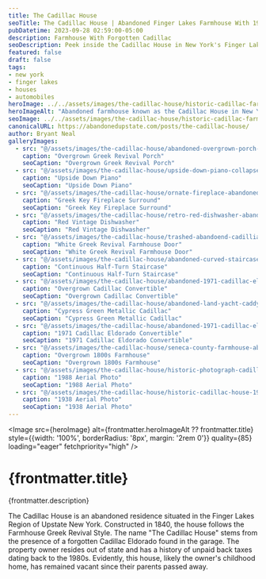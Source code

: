 ```yaml
---
title: The Cadillac House
seoTitle: The Cadillac House | Abandoned Finger Lakes Farmhouse With 1971 Eldorado
pubDatetime: 2023-09-28 02:59:00-05:00
description: Farmhouse With Forgotten Cadillac
seoDescription: Peek inside the Cadillac House in New York's Finger Lakes, a farmhouse hiding a 1971 Cadillac Eldorado and decades of rural collectibles.
featured: false
draft: false
tags:
- new york
- finger lakes
- houses
- automobiles
heroImage: ../../assets/images/the-cadillac-house/historic-cadillac-farmhouse-fingerlakes.jpg
heroImageAlt: "Abandoned farmhouse known as the Cadillac House in New York's Finger Lakes region"
seoImage: ../../assets/images/the-cadillac-house/historic-cadillac-farmhouse-fingerlakes.jpg
canonicalURL: https://abandonedupstate.com/posts/the-cadillac-house/
author: Bryant Neal
galleryImages:
  - src: "@/assets/images/the-cadillac-house/abandoned-overgrown-porch-cadillac-house.jpg"
    caption: "Overgrown Greek Revival Porch"
    seoCaption: "Overgrown Greek Revival Porch"
  - src: "@/assets/images/the-cadillac-house/upside-down-piano-collapsed-cadillac-house.jpg"
    caption: "Upside Down Piano"
    seoCaption: "Upside Down Piano"
  - src: "@/assets/images/the-cadillac-house/ornate-fireplace-abandoned-caddillac-house.jpg"
    caption: "Greek Key Fireplace Surround"
    seoCaption: "Greek Key Fireplace Surround"
  - src: "@/assets/images/the-cadillac-house/retro-red-dishwasher-abandoned-+cadillac-house.jpg"
    caption: "Red Vintage Dishwasher"
    seoCaption: "Red Vintage Dishwasher"
  - src: "@/assets/images/the-cadillac-house/trashed-abandoend-cadilliac-house.jpg"
    caption: "White Greek Revival Farmhouse Door"
    seoCaption: "White Greek Revival Farmhouse Door"
  - src: "@/assets/images/the-cadillac-house/abandoned-curved-staircase-cadillac-house.jpg"
    caption: "Continuous Half-Turn Staircase"
    seoCaption: "Continuous Half-Turn Staircase"
  - src: "@/assets/images/the-cadillac-house/abandoned-1971-cadillac-eldorado-convertible.jpg"
    caption: "Overgrown Cadillac Convertible"
    seoCaption: "Overgrown Cadillac Convertible"
  - src: "@/assets/images/the-cadillac-house/abandoned-land-yacht-caddy-overgrown-house-finger-lakes.jpg"
    caption: "Cypress Green Metallic Cadillac"
    seoCaption: "Cypress Green Metallic Cadillac"
  - src: "@/assets/images/the-cadillac-house/abandoned-1971-cadillac-eldorado-convertible-cypress-green-metallic.jpg"
    caption: "1971 Cadillac Eldorado Convertible"
    seoCaption: "1971 Cadillac Eldorado Convertible"
  - src: "@/assets/images/the-cadillac-house/seneca-county-farmhouse-abandoned.jpg"
    caption: "Overgrown 1800s Farmhouse"
    seoCaption: "Overgrown 1800s Farmhouse"
  - src: "@/assets/images/the-cadillac-house/historic-photograph-cadillac-house-1988.jpg"
    caption: "1988 Aerial Photo"
    seoCaption: "1988 Aerial Photo"
  - src: "@/assets/images/the-cadillac-house/historic-cadillac-house-1938.jpg"
    caption: "1938 Aerial Photo"
    seoCaption: "1938 Aerial Photo"
---
```

















<Image 
  src={heroImage} 
  alt={frontmatter.heroImageAlt ?? frontmatter.title}
  style={{width: '100%', borderRadius: '8px', margin: '2rem 0'}}
  quality={85}
  loading="eager"
  fetchpriority="high"
/>

# {frontmatter.title}
<p className="post-tagline" style={{ color: "#b9975c" }}>{frontmatter.description}</p>

The Cadillac House is an abandoned residence situated in the Finger Lakes Region of Upstate New York. Constructed in 1840, the house follows the Farmhouse Greek Revival Style. The name "The Cadillac House" stems from the presence of a forgotten Cadillac Eldorado found in the garage. The property owner resides out of state and has a history of unpaid back taxes dating back to the 1980s. Evidently, this house, likely the owner's childhood home, has remained vacant since their parents passed away.


<GalleryLightbox galleryId="the-cadillac-house" images={frontmatter.galleryImages} />

